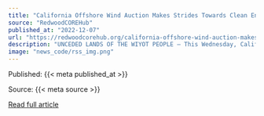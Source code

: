 ```yaml
---
title: "California Offshore Wind Auction Makes Strides Towards Clean Energy Goals, More Investments Needed for North Coast Communities"
source: "RedwoodCOREHub"
published_at: "2022-12-07"
url: "https://redwoodcorehub.org/california-offshore-wind-auction-makes-strides-towards-clean-energy-goals-more-investments-needed-for-north-coast-communities/?utm_source=rss&utm_medium=rss&utm_campaign=california-offshore-wind-auction-makes-strides-towards-clean-energy-goals-more-investments-needed-for-north-coast-communities"
description: "UNCEDED LANDS OF THE WIYOT PEOPLE — This Wednesday, California North Floating, LLC and RWE Offshore Wind Holdings, LLC won two offshore wind energy area leases, auctioned 21 miles off Humboldt Bay, totaling 132,369 acres, over $331 million in bids, and the potential for 140-170 megawatts (MW) of power with existing transmission infrastructure. Once fully [&#8230;]"
image: "news_code/rss_img.png"
---
```



  Published: {{< meta published_at >}}
  

  Source: {{< meta source >}}
  

  [Read full article]({{< meta url >}})
  

